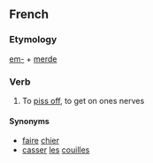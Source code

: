 ==French==

===Etymology===
[[em-]] + [[merde]]
===Verb===
# {{frslang}} To [[piss off]], to get on ones nerves
====Synonyms====
*[[faire]] [[chier]]
*[[casser]] [[les]] [[couilles]]